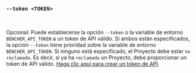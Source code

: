 ### `--token <TOKEN>`

<br />

Opcional: Puede establecerse la opción `--token` o la variable de entorno `BENCHER_API_TOKEN` a un token de API válido.
Si ambos están especificados, la opción `--token` tiene prioridad sobre la variable de entorno `BENCHER_API_TOKEN`.
Si ninguno está especificado, el Proyecto debe estar `no reclamado`.
Es decir, si ya ha `reclamado` un Proyecto, debe proporcionar un token de API válido.
[Haga clic aquí para crear un token de API](/console/users/tokens/add?back=L2VzL2RvY3MvZXhwbGFuYXRpb24vYmVuY2hlci1ydW4vIy0tdG9rZW4tdG9rZW4=).
